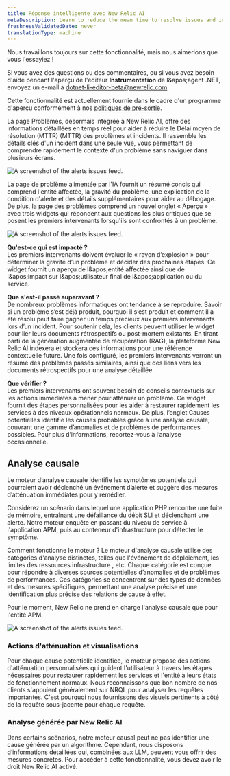 ```yaml
---
title: Réponse intelligente avec New Relic AI
metaDescription: Learn to reduce the mean time to resolve issues and incidents by using New Relic AI with response intelligence.
freshnessValidatedDate: never
translationType: machine
---
```


<Callout title="Aperçu">
  Nous travaillons toujours sur cette fonctionnalité, mais nous aimerions que vous l&apos;essayiez !

  Si vous avez des questions ou des commentaires, ou si vous avez besoin d&apos;aide pendant l&apos;aperçu de l&apos;éditeur <DNT>**Instrumentation**</DNT> de l&amp;apos;agent .NET, envoyez un e-mail à [dotnet-li-editor-beta@newrelic.com](mailto:dotnet-li-editor-beta@newrelic.com).

  Cette fonctionnalité est actuellement fournie dans le cadre d&apos;un programme d&apos;aperçu conformément à nos [politiques de pré-sortie](/docs/licenses/license-information/referenced-policies/new-relic-pre-release-policy).
</Callout>

La page Problèmes, désormais intégrée à New Relic AI, offre des informations détaillées en temps réel pour aider à réduire le Délai moyen de résolution (MTTR) (MTTR) des problèmes et incidents. Il rassemble les détails clés d&apos;un incident dans une seule vue, vous permettant de comprendre rapidement le contexte d&apos;un problème sans naviguer dans plusieurs écrans.

<img
  title="The alerts issues feed."
  alt="A screenshot of the alerts issues
  feed."
  src="/images/accounts_screenshot-full_issue-feed.webp"
/>

La page de problème alimentée par l&apos;IA fournit un résumé concis qui comprend l&apos;entité affectée, la gravité du problème, une explication de la condition d&apos;alerte et des détails supplémentaires pour aider au débogage. De plus, la page des problèmes comprend un nouvel onglet « Aperçu » avec trois widgets qui répondent aux questions les plus critiques que se posent les premiers intervenants lorsqu&apos;ils sont confrontés à un problème.

<img
  title="The alerts issues feed."
  alt="A screenshot of the alerts issues
  feed."
  src="/images/nr-ai-summary.webp"
/>

**Qu&apos;est-ce qui est impacté ?**<br /> Les premiers intervenants doivent évaluer le « rayon d’explosion » pour déterminer la gravité d’un problème et décider des prochaines étapes. Ce widget fournit un aperçu de l&amp;apos;entité affectée ainsi que de l&amp;apos;impact sur l&amp;apos;utilisateur final de l&amp;apos;application ou du service.

**Que s&apos;est-il passé auparavant ?**<br /> De nombreux problèmes informatiques ont tendance à se reproduire. Savoir si un problème s’est déjà produit, pourquoi il s’est produit et comment il a été résolu peut faire gagner un temps précieux aux premiers intervenants lors d’un incident. Pour soutenir cela, les clients peuvent utiliser le widget pour lier leurs documents rétrospectifs ou post-mortem existants. En tirant parti de la génération augmentée de récupération (RAG), la plateforme New Relic AI indexera et stockera ces informations pour une référence contextuelle future. Une fois configuré, les premiers intervenants verront un résumé des problèmes passés similaires, ainsi que des liens vers les documents rétrospectifs pour une analyse détaillée.

**Que vérifier ?**<br /> Les premiers intervenants ont souvent besoin de conseils contextuels sur les actions immédiates à mener pour atténuer un problème. Ce widget fournit des étapes personnalisées pour les aider à restaurer rapidement les services à des niveaux opérationnels normaux. De plus, l’onglet Causes potentielles identifie les causes probables grâce à une analyse causale, couvrant une gamme d’anomalies et de problèmes de performances possibles. Pour plus d’informations, reportez-vous à l’analyse occasionnelle.

## Analyse causale

Le moteur d’analyse causale identifie les symptômes potentiels qui pourraient avoir déclenché un événement d’alerte et suggère des mesures d’atténuation immédiates pour y remédier.

Considérez un scénario dans lequel une application PHP rencontre une fuite de mémoire, entraînant une défaillance du débit SLI et déclenchant une alerte. Notre moteur enquête en passant du niveau de service à l&apos;application APM, puis au conteneur d&apos;infrastructure pour détecter le symptôme.

Comment fonctionne le moteur ? Le moteur d&apos;analyse causale utilise des catégories d&apos;analyse distinctes, telles que l&apos;événement de déploiement, les limites des ressources infrastructure , etc. Chaque catégorie est conçue pour répondre à diverses sources potentielles d’anomalies et de problèmes de performances. Ces catégories se concentrent sur des types de données et des mesures spécifiques, permettant une analyse précise et une identification plus précise des relations de cause à effet.

Pour le moment, New Relic ne prend en charge l&apos;analyse causale que pour l&apos;entité APM.

<img
  title="The alerts issues feed."
  alt="A screenshot of the alerts issues
  feed."
  src="/images/potential_issues.webp"
/>

### Actions d&apos;atténuation et visualisations

Pour chaque cause potentielle identifiée, le moteur propose des actions d&apos;atténuation personnalisées qui guident l&apos;utilisateur à travers les étapes nécessaires pour restaurer rapidement les services et l&apos;entité à leurs états de fonctionnement normaux. Nous reconnaissons que bon nombre de nos clients s&apos;appuient généralement sur NRQL pour analyser les requêtes importantes. C&apos;est pourquoi nous fournissons des visuels pertinents à côté de la requête sous-jacente pour chaque requête.

### Analyse générée par New Relic AI

Dans certains scénarios, notre moteur causal peut ne pas identifier une cause générée par un algorithme. Cependant, nous disposons d’informations détaillées qui, combinées aux LLM, peuvent vous offrir des mesures concrètes. Pour accéder à cette fonctionnalité, vous devez avoir le droit New Relic AI activé.